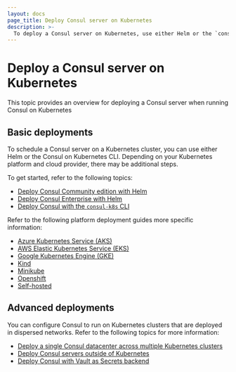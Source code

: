 ```yaml
---
layout: docs
page_title: Deploy Consul server on Kubernetes
description: >-
  To deploy a Consul server on Kubernetes, use either Helm or the `consul-k8s` CLI to schedule the server. Learn about additional steps for deploying a Consul server to different Kubernetes platforms.
---
```


# Deploy a Consul server on Kubernetes

This topic provides an overview for deploying a Consul server when running Consul on Kubernetes

## Basic deployments

To schedule a Consul server on a Kubernetes cluster, you can use either Helm or the Consul on Kubernetes CLI. Depending on your Kubernetes platform and cloud provider, there may be additional steps.

To get started, refer to the following topics:

- [Deploy Consul Community edition with Helm](/consul/docs/deploy/server/k8s/helm)
- [Deploy Consul Enterprise with Helm](/consul/docs/deploy/server/k8s/enterprise)
- [Deploy Consul with the `consul-k8s` CLI](/consul/docs/deploy/server/k8s/consul-k8s)

Refer to the following platform deployment guides more specific information:

- [Azure Kubernetes Service (AKS)](/consul/docs/deploy/server/k8s/platform/aks)
- [AWS Elastic Kubernetes Service (EKS)](/consul/docs/deploy/server/k8s/platform/eks)
- [Google Kubernetes Engine (GKE)](/consul/docs/deploy/server/k8s/platform/gke)
- [Kind](/consul/docs/deploy/server/k8s/platform/kind)
- [Minikube](/consul/docs/deploy/server/k8s/platform/minikube)
- [Openshift](/consul/docs/deploy/server/k8s/platform/openshift)
- [Self-hosted](/consul/docs/deploy/server/k8s/platform/self-hosted)

## Advanced deployments

You can configure Consul to run on Kubernetes clusters that are deployed in dispersed networks. Refer to the following topics for more information:

- [Deploy a single Consul datacenter across multiple Kubernetes clusters](/consul/docs/deploy/server/k8s/multi-cluster)
- [Deploy Consul servers outside of Kubernetes](/consul/docs/deploy/server/k8s/external)
- [Deploy Consul with Vault as Secrets backend](/consul/docs/deploy/server/k8s/multi/vault)